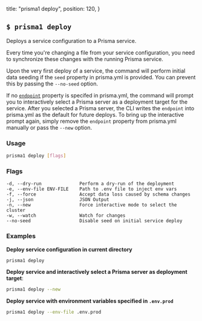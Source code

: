   title: "prisma1 deploy",
  position: 120,
}

## `$ prisma1 deploy`

Deploys a service configuration to a Prisma service. 

Every time you're changing a file from your service configuration, you need to synchronize these changes with the running Prisma service.

Upon the very first deploy of a service, the command will perform initial data seeding if the `seed` property in prisma.yml is provided. You can prevent this by passing the `--no-seed` option.

If no [`endpoint`](5cy7#endpoint-optional) property is specifed in prisma.yml, the command will prompt you to interactively select a Prisma server as a deployment target for the service. After you selected a Prisma server, the CLI writes the `endpoint` into prisma.yml as the default for future deploys. To bring up the interactive prompt again, simply remove the `endpoint` property from prisma.yml manually or pass the `--new` option.

### Usage

```bash
prisma1 deploy [flags]
```

### Flags

```
-d, --dry-run              Perform a dry-run of the deployment
-e, --env-file ENV-FILE    Path to .env file to inject env vars
-f, --force                Accept data loss caused by schema changes
-j, --json                 JSON Output
-n, --new                  Force interactive mode to select the cluster
-w, --watch                Watch for changes
--no-seed                  Disable seed on initial service deploy
```

### Examples

**Deploy service configuration in current directory**

```bash
prisma1 deploy
```

**Deploy service and interactively select a Prisma server as deployment target**:

```bash
prisma1 deploy --new
```

**Deploy service with environment variables specified in `.env.prod`**

```bash
prisma1 deploy --env-file .env.prod
```
